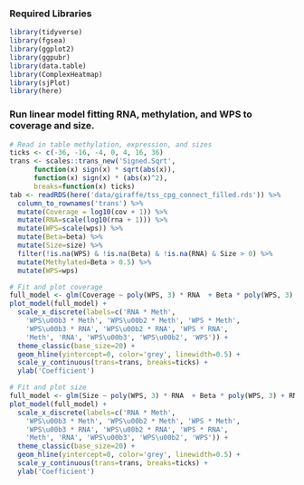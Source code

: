 ### Required Libraries
```{r}
library(tidyverse)
library(fgsea)
library(ggplot2)
library(ggpubr)
library(data.table)
library(ComplexHeatmap)
library(sjPlot)
library(here)
```

### Run linear model fitting RNA, methylation, and WPS to coverage and size.
```{r, fig.height=5, fig.width=6}
# Read in table methylation, expression, and sizes
ticks <- c(-36, -16, -4, 0, 4, 16, 36)
trans <- scales::trans_new('Signed.Sqrt', 
      function(x) sign(x) * sqrt(abs(x)), 
      function(x) sign(x) * (abs(x)^2),
      breaks=function(x) ticks)
tab <- readRDS(here('data/giraffe/tss_cpg_connect_filled.rds')) %>%
  column_to_rownames('trans') %>%
  mutate(Coverage = log10(cov + 1)) %>%
  mutate(RNA=scale(log10(rna + 1))) %>%
  mutate(WPS=scale(wps)) %>%
  mutate(Beta=beta) %>%
  mutate(Size=size) %>%
  filter(!is.na(WPS) & !is.na(Beta) & !is.na(RNA) & Size > 0) %>%
  mutate(Methylated=Beta > 0.5) %>%
  mutate(WPS=wps)

# Fit and plot coverage
full_model <- glm(Coverage ~ poly(WPS, 3) * RNA  + Beta * poly(WPS, 3) + RNA * Beta, data=tab)
plot_model(full_model) +
  scale_x_discrete(labels=c('RNA * Meth',
    'WPS\u00b3 * Meth', 'WPS\u00b2 * Meth', 'WPS * Meth',  
    'WPS\u00b3 * RNA', 'WPS\u00b2 * RNA', 'WPS * RNA', 
    'Meth', 'RNA', 'WPS\u00b3', 'WPS\u00b2', 'WPS')) +
  theme_classic(base_size=20) +
  geom_hline(yintercept=0, color='grey', linewidth=0.5) +
  scale_y_continuous(trans=trans, breaks=ticks) +
  ylab('Coefficient')

# Fit and plot size
full_model <- glm(Size ~ poly(WPS, 3) * RNA  + Beta * poly(WPS, 3) + RNA * Beta, data=tab)
plot_model(full_model) +
  scale_x_discrete(labels=c('RNA * Meth',
    'WPS\u00b3 * Meth', 'WPS\u00b2 * Meth', 'WPS * Meth',  
    'WPS\u00b3 * RNA', 'WPS\u00b2 * RNA', 'WPS * RNA', 
    'Meth', 'RNA', 'WPS\u00b3', 'WPS\u00b2', 'WPS')) +
  theme_classic(base_size=20) +
  geom_hline(yintercept=0, color='grey', linewidth=0.5) +
  scale_y_continuous(trans=trans, breaks=ticks) +
  ylab('Coefficient')
```
